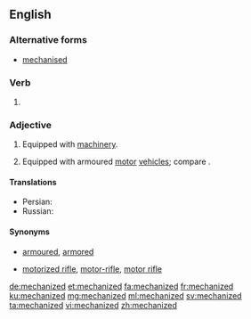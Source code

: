 ==English==

===Alternative forms===
* [[mechanised]]

===Verb===
{{head|en|verb form}}

# {{en-past of|mechanize}}

===Adjective===
{{en-adj}}

# Equipped with [[machinery]].
# {{context|military|lang=en}} Equipped with armoured [[motor]] [[vehicle]]s; compare {{term|motorized||equipped with unarmoured vehicles}}.

====Translations====
{{trans-top|of or pertaining to operation using machinery}}
* Persian: {{t+|fa|مکانیزه|tr=mekānize|sc=fa-Arab}}
* Russian: {{t+|ru|механизи́рованный}}
{{trans-mid}}
{{trans-bottom}}

{{trans-top|equipped with armoured motor vehicles}}
{{trans-mid}}
{{trans-bottom}}

====Synonyms====
* {{sense|military}} [[armoured]], [[armored]]
* {{sense|military}} [[motorized rifle]], [[motor-rifle]], [[motor rifle]] {{qualifier|Soviet|Russian}}

[[de:mechanized]]
[[et:mechanized]]
[[fa:mechanized]]
[[fr:mechanized]]
[[ku:mechanized]]
[[mg:mechanized]]
[[ml:mechanized]]
[[sv:mechanized]]
[[ta:mechanized]]
[[vi:mechanized]]
[[zh:mechanized]]